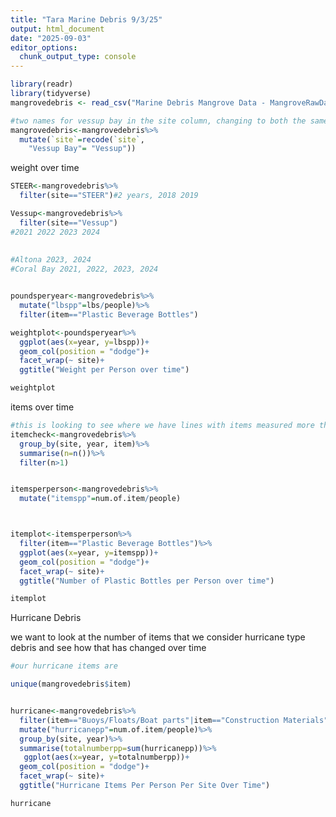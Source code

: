 ```yaml
---
title: "Tara Marine Debris 9/3/25"
output: html_document
date: "2025-09-03"
editor_options: 
  chunk_output_type: console
---
```


```r

library(readr)
library(tidyverse)
mangrovedebris <- read_csv("Marine Debris Mangrove Data - MangroveRawData.csv")#change this file path copy from your computer

#two names for vessup bay in the site column, changing to both the same
mangrovedebris<-mangrovedebris%>%
  mutate(`site`=recode(`site`,
    "Vessup Bay"= "Vessup"))

```


weight over time

```r
STEER<-mangrovedebris%>%
  filter(site=="STEER")#2 years, 2018 2019

Vessup<-mangrovedebris%>%
  filter(site=="Vessup")
#2021 2022 2023 2024
  
  
#Altona 2023, 2024
#Coral Bay 2021, 2022, 2023, 2024


poundsperyear<-mangrovedebris%>%
  mutate("lbspp"=lbs/people)%>%
  filter(item=="Plastic Beverage Bottles")

weightplot<-poundsperyear%>%
  ggplot(aes(x=year, y=lbspp))+
  geom_col(position = "dodge")+
  facet_wrap(~ site)+
  ggtitle("Weight per Person over time")

weightplot

```

items over time

```r
#this is looking to see where we have lines with items measured more than once in a year. Check this to make sure nothing you are looking at is repeated
itemcheck<-mangrovedebris%>%
  group_by(site, year, item)%>%
  summarise(n=n())%>%
  filter(n>1)


itemsperperson<-mangrovedebris%>%
  mutate("itemspp"=num.of.item/people)



itemplot<-itemsperperson%>%
  filter(item=="Plastic Beverage Bottles")%>%
  ggplot(aes(x=year, y=itemspp))+
  geom_col(position = "dodge")+
  facet_wrap(~ site)+
  ggtitle("Number of Plastic Bottles per Person over time")

itemplot


```


Hurricane Debris

we want to look at the number of items that we consider hurricane type debris and see how that has changed over time
```r
#our hurricane items are

unique(mangrovedebris$item)


hurricane<-mangrovedebris%>%
  filter(item=="Buoys/Floats/Boat parts"|item=="Construction Materials" | item=="Construction Material" )%>%
  mutate("hurricanepp"=num.of.item/people)%>%
  group_by(site, year)%>%
  summarise(totalnumberpp=sum(hurricanepp))%>%
   ggplot(aes(x=year, y=totalnumberpp))+
  geom_col(position = "dodge")+
  facet_wrap(~ site)+
  ggtitle("Hurricane Items Per Person Per Site Over Time")

hurricane


```

